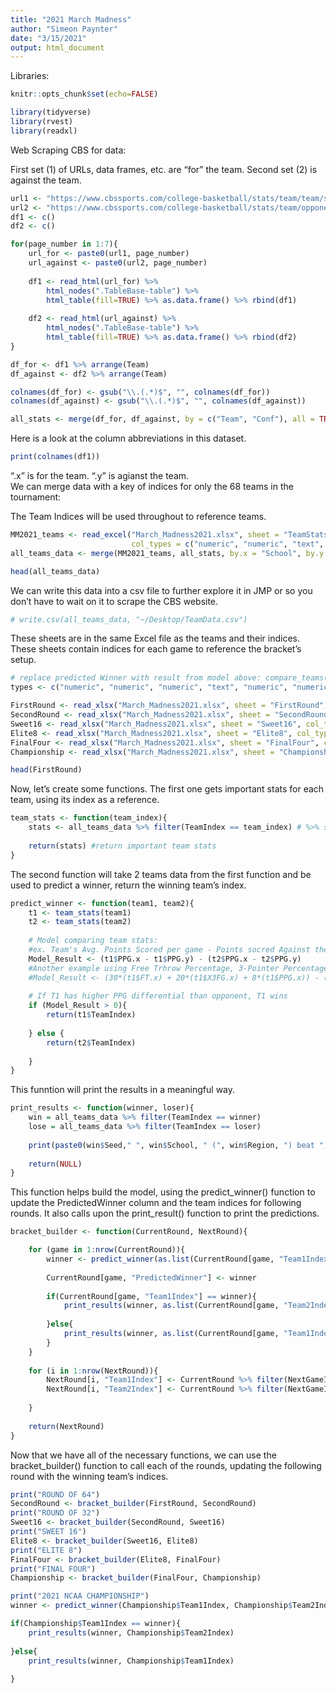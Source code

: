 ```yaml
---
title: "2021 March Madness"
author: "Simeon Paynter"
date: "3/15/2021"
output: html_document
---
```


Libraries: 

```r
knitr::opts_chunk$set(echo=FALSE)

library(tidyverse)
library(rvest)
library(readxl)
```

Web Scraping CBS for data:

First set (1) of URLs, data frames, etc. are "for" the team. Second set (2) is against the team.

```r
url1 <- "https://www.cbssports.com/college-basketball/stats/team/team/scoring/all-conf/?page="
url2 <- "https://www.cbssports.com/college-basketball/stats/team/opponent/scoring/all-conf/?page="
df1 <- c()
df2 <- c()

for(page_number in 1:7){
    url_for <- paste0(url1, page_number)
    url_against <- paste0(url2, page_number)
    
    df1 <- read_html(url_for) %>%
        html_nodes(".TableBase-table") %>%
        html_table(fill=TRUE) %>% as.data.frame() %>% rbind(df1)
    
    df2 <- read_html(url_against) %>% 
        html_nodes(".TableBase-table") %>%
        html_table(fill=TRUE) %>% as.data.frame() %>% rbind(df2)
}

df_for <- df1 %>% arrange(Team)
df_against <- df2 %>% arrange(Team)

colnames(df_for) <- gsub("\\.(.*)$", "", colnames(df_for))
colnames(df_against) <- gsub("\\.(.*)$", "", colnames(df_against))

all_stats <- merge(df_for, df_against, by = c("Team", "Conf"), all = TRUE)
```

Here is a look at the column abbreviations in this dataset.

```r
print(colnames(df1))
```

 ".x" is for the team. ".y" is agianst the team.  
We can merge data with a key of indices for only the 68 teams in the tournament:

The Team Indices will be used throughout to reference teams.

```r
MM2021_teams <- read_excel("March_Madness2021.xlsx", sheet = "TeamStats", 
                           col_types = c("numeric", "numeric", "text", "text"))
all_teams_data <- merge(MM2021_teams, all_stats, by.x = "School", by.y = "Team")

head(all_teams_data)
```

We can write this data into a csv file to further explore it in JMP or so you don't have to wait on it to scrape the CBS website.

```r
# write.csv(all_teams_data, "~/Desktop/TeamData.csv")
```

These sheets are in the same Excel file as the teams and their indices.  
These sheets contain indices for each game to reference the bracket's setup.

```r
# replace predicted Winner with result from model above: compare_teams()
types <- c("numeric", "numeric", "numeric", "text", "numeric", "numeric")

FirstRound <- read_xlsx("March_Madness2021.xlsx", sheet = "FirstRound", col_types = types) # Type in Winners from FirstFour
SecondRound <- read_xlsx("March_Madness2021.xlsx", sheet = "SecondRound", col_types = types)
Sweet16 <- read_xlsx("March_Madness2021.xlsx", sheet = "Sweet16", col_types = types)
Elite8 <- read_xlsx("March_Madness2021.xlsx", sheet = "Elite8", col_types = types)
FinalFour <- read_xlsx("March_Madness2021.xlsx", sheet = "FinalFour", col_types = types)
Championship <- read_xlsx("March_Madness2021.xlsx", sheet = "Championship", col_types = types)

head(FirstRound)
```

Now, let's create some functions. The first one gets important stats for each team, using its index as a reference.

```r
team_stats <- function(team_index){
    stats <- all_teams_data %>% filter(TeamIndex == team_index) # %>% select()
    
    return(stats) #return important team stats
}
```

The second function will take 2 teams data from the first function and be used to predict a winner, return the winning team's index.

```r
predict_winner <- function(team1, team2){
    t1 <- team_stats(team1)
    t2 <- team_stats(team2)
    
    # Model comparing team stats:
    #ex. Team's Avg. Points Scored per game - Points socred Against them per game
    Model_Result <- (t1$PPG.x - t1$PPG.y) - (t2$PPG.x - t2$PPG.y) 
    #Another example using Free Trhrow Percentage, 3-Pointer Percentages, and Points Per Game as Weighted Linear Combinations
    #Model_Result <- (30*(t1$FT.x) + 20*(t1$X3FG.x) + 8*(t1$PPG.x)) - (30*(t2$FT.x) + 20*(t2$X3FG.x) + 8*(t2$PPG.x))
    
    # If T1 has higher PPG differential than opponent, T1 wins
    if (Model_Result > 0){
        return(t1$TeamIndex)
        
    } else {
        return(t2$TeamIndex)
        
    }
}
```

This funntion will print the results in a meaningful way.

```r
print_results <- function(winner, loser){
    win = all_teams_data %>% filter(TeamIndex == winner)
    lose = all_teams_data %>% filter(TeamIndex == loser)
    
    print(paste0(win$Seed," ", win$School, " (", win$Region, ") beat ", lose$Seed, " ", lose$School, " (", lose$Region, ").", collapse = "\n"))
    
    return(NULL)
}
```

This function helps build the model, using the predict_winner() function to update the PredictedWinner column and the team indices for following rounds. It also calls upon the print_result() function to print the predictions.

```r
bracket_builder <- function(CurrentRound, NextRound){

    for (game in 1:nrow(CurrentRound)){
        winner <- predict_winner(as.list(CurrentRound[game, "Team1Index"]), as.list(CurrentRound[game, "Team2Index"]))
        
        CurrentRound[game, "PredictedWinner"] <- winner
        
        if(CurrentRound[game, "Team1Index"] == winner){
            print_results(winner, as.list(CurrentRound[game, "Team2Index"]))
            
        }else{
            print_results(winner, as.list(CurrentRound[game, "Team1Index"]))
        }
    }
    
    for (i in 1:nrow(NextRound)){
        NextRound[i, "Team1Index"] <- CurrentRound %>% filter(NextGameIndex == as.list(NextRound[i, "GameIndex"])) %>% slice_head(n=1) %>% select(PredictedWinner)
        NextRound[i, "Team2Index"] <- CurrentRound %>% filter(NextGameIndex == as.list(NextRound[i, "GameIndex"])) %>% slice_tail(n=1) %>% select(PredictedWinner)
    
    }
    
    return(NextRound)
}
```

Now that we have all of the necessary functions, we can use the bracket_builder() function to call each of the rounds, updating the following round with the winning team's indices.

```r
print("ROUND OF 64")
SecondRound <- bracket_builder(FirstRound, SecondRound)
print("ROUND OF 32")
Sweet16 <- bracket_builder(SecondRound, Sweet16)
print("SWEET 16")
Elite8 <- bracket_builder(Sweet16, Elite8)
print("ELITE 8")
FinalFour <- bracket_builder(Elite8, FinalFour)
print("FINAL FOUR")
Championship <- bracket_builder(FinalFour, Championship)

print("2021 NCAA CHAMPIONSHIP")
winner <- predict_winner(Championship$Team1Index, Championship$Team2Index)

if(Championship$Team1Index == winner){
    print_results(winner, Championship$Team2Index)
            
}else{
    print_results(winner, Championship$Team1Index)
  
}
```

